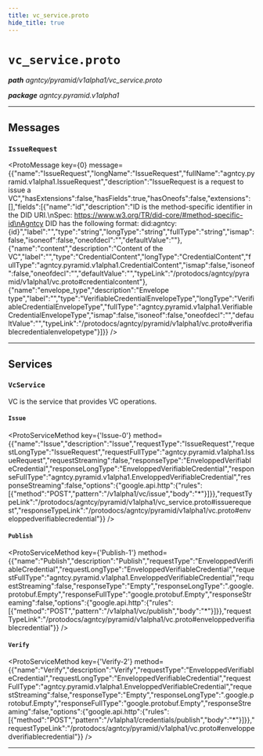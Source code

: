 ```yaml
---
title: vc_service.proto
hide_title: true
---
```



# `vc_service.proto`
_**path** agntcy/pyramid/v1alpha1/vc_service.proto_

_**package** agntcy.pyramid.v1alpha1_



---

## Messages


### `IssueRequest`
<ProtoMessage key={0} message={{"name":"IssueRequest","longName":"IssueRequest","fullName":"agntcy.pyramid.v1alpha1.IssueRequest","description":"IssueRequest is a request to issue a VC","hasExtensions":false,"hasFields":true,"hasOneofs":false,"extensions":[],"fields":[{"name":"id","description":"ID is the method-specific identifier in the DID URI.\nSpec: https://www.w3.org/TR/did-core/#method-specific-id\nAgntcy DID has the following format: did:agntcy:{id}","label":"","type":"string","longType":"string","fullType":"string","ismap":false,"isoneof":false,"oneofdecl":"","defaultValue":""},{"name":"content","description":"Content of the VC","label":"","type":"CredentialContent","longType":"CredentialContent","fullType":"agntcy.pyramid.v1alpha1.CredentialContent","ismap":false,"isoneof":false,"oneofdecl":"","defaultValue":"","typeLink":"/protodocs/agntcy/pyramid/v1alpha1/vc.proto#credentialcontent"},{"name":"envelope_type","description":"Envelope type","label":"","type":"VerifiableCredentialEnvelopeType","longType":"VerifiableCredentialEnvelopeType","fullType":"agntcy.pyramid.v1alpha1.VerifiableCredentialEnvelopeType","ismap":false,"isoneof":false,"oneofdecl":"","defaultValue":"","typeLink":"/protodocs/agntcy/pyramid/v1alpha1/vc.proto#verifiablecredentialenvelopetype"}]}} />

---
## Services


### `VcService`

VC is the service that provides VC operations.


#### `Issue`
<ProtoServiceMethod key={'Issue-0'} method={{"name":"Issue","description":"Issue","requestType":"IssueRequest","requestLongType":"IssueRequest","requestFullType":"agntcy.pyramid.v1alpha1.IssueRequest","requestStreaming":false,"responseType":"EnveloppedVerifiableCredential","responseLongType":"EnveloppedVerifiableCredential","responseFullType":"agntcy.pyramid.v1alpha1.EnveloppedVerifiableCredential","responseStreaming":false,"options":{"google.api.http":{"rules":[{"method":"POST","pattern":"/v1alpha1/vc/issue","body":"*"}]}},"requestTypeLink":"/protodocs/agntcy/pyramid/v1alpha1/vc_service.proto#issuerequest","responseTypeLink":"/protodocs/agntcy/pyramid/v1alpha1/vc.proto#enveloppedverifiablecredential"}} />


#### `Publish`
<ProtoServiceMethod key={'Publish-1'} method={{"name":"Publish","description":"Publish","requestType":"EnveloppedVerifiableCredential","requestLongType":"EnveloppedVerifiableCredential","requestFullType":"agntcy.pyramid.v1alpha1.EnveloppedVerifiableCredential","requestStreaming":false,"responseType":"Empty","responseLongType":".google.protobuf.Empty","responseFullType":"google.protobuf.Empty","responseStreaming":false,"options":{"google.api.http":{"rules":[{"method":"POST","pattern":"/v1alpha1/vc/publish","body":"*"}]}},"requestTypeLink":"/protodocs/agntcy/pyramid/v1alpha1/vc.proto#enveloppedverifiablecredential"}} />


#### `Verify`
<ProtoServiceMethod key={'Verify-2'} method={{"name":"Verify","description":"Verify","requestType":"EnveloppedVerifiableCredential","requestLongType":"EnveloppedVerifiableCredential","requestFullType":"agntcy.pyramid.v1alpha1.EnveloppedVerifiableCredential","requestStreaming":false,"responseType":"Empty","responseLongType":".google.protobuf.Empty","responseFullType":"google.protobuf.Empty","responseStreaming":false,"options":{"google.api.http":{"rules":[{"method":"POST","pattern":"/v1alpha1/credentials/publish","body":"*"}]}},"requestTypeLink":"/protodocs/agntcy/pyramid/v1alpha1/vc.proto#enveloppedverifiablecredential"}} />


---


  